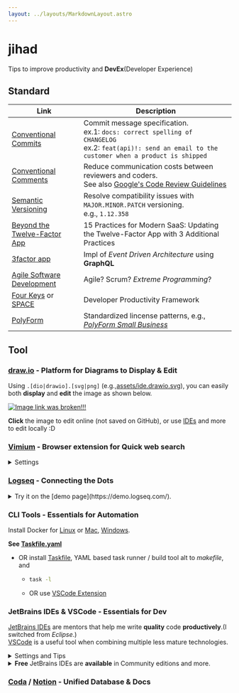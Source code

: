 ```yaml
---
layout: ../layouts/MarkdownLayout.astro
---
```


# jihad

Tips to improve productivity and **DevEx**(Developer Experience)

## Standard

| Link                           | Description                                                                                                                                                   |
| ------------------------------ | ------------------------------------------------------------------------------------------------------------------------------------------------------------- |
| [Conventional Commits]         | Commit message specification.<br/>ex.1: `docs: correct spelling of CHANGELOG`<br/>ex.2: `feat(api)!: send an email to the customer when a product is shipped` |
| [Conventional Comments]        | Reduce communication costs between reviewers and coders.<br/>See also [Google's Code Review Guidelines]                                                       |
| [Semantic Versioning]          | Resolve compatibility issues with `MAJOR.MINOR.PATCH` versioning.<br/>e.g., `1.12.358`                                                                        |
| [Beyond the Twelve-Factor App] | 15 Practices for Modern SaaS: Updating the Twelve-Factor App with 3 Additional Practices                                                                      |
| [3factor app]                  | Impl of _Event Driven Architecture_ using **GraphQL**                                                                                                         |
| [Agile Software Development]   | Agile? Scrum? _Extreme Programming_?                                                                                                                          |
| [Four Keys] or [SPACE]         | Developer Productivity Framework                                                                                                                              |
| [PolyForm]                     | Standardized lincense patterns, e.g., [_PolyForm Small Business_](./LICENSE)                                                                                  |

## Tool

### [draw.io](https://www.drawio.com/) - Platform for Diagrams to Display & Edit

Using `.[dio|drawio].[svg|png]` (e.g.,[assets/ide.drawio.svg](/assets/ide.drawio.svg)),
you can easily both **display** and **edit** the image as shown below.

[![Image link was broken!!!](/assets/ide.drawio.svg)][drawio]

**Click** the image to edit online (not saved on GitHub), or use [IDEs](#jetbrains-ides--vscode---essentials-for-dev) and more to edit locally :D

### [Vimium] - Browser extension for Quick web search

<details>
<summary>Settings</summary>

Using the browser's address bar, access  
`chrome-extension://dbepggeogbaibhgnhhndojpepiihcmeb/pages/options.html`  
AND edit **Custom key mappings** as shown.

```conf
# Insert your preferred key mappings here.
map s scrollPageUp
map d scrollPageDown
unmap f # Disable Vimium's main feature
map <m-e> nextTab

map <m-d> openCopiedUrlInNewTab
# Web search for the text on the page
# 1. Select the text by double-clicking
# 2. `Command + c`
# 3. `Command + d`

# NOTICE for Linux or Windows users,
# REPLACE <m-*>, =`Command + *`, with <c-*>, =`Ctrl + *`.
```

</details>

### [Logseq](https://logseq.com/) - Connecting the Dots

<details>
<summary>Try it on the [demo page](https://demo.logseq.com/). </summary>

1. Input your favorite text, press `Enter`, and it will create a **Block**.
2. Copy & Paste the following text, press `Enter`, and it will create a **Page**.

   ```md
   [[Logseq]]
   ```

3. Click on `[[Logseq]]`, then C&P the following text.

   ```md
   [[Block]] is atomic element of [[Logseq]]

   [[Page]] is array of [[Block]]

   [[Link]] shows how the current [[Page]] is referred to by other [[Page]]s.

         - [[Link]] also works similarly for [[Block]].
   ```

4. Click on `[[Link]]`, then C&P the following text.

   ```md
   `[[page]]`で page という題名の [[Page]] を検索し、選択することでその [[Page]] への `Link` を作成できる

         - 該当する [[Page]] が存在しない場合は自動で作成される

   `((block))`で block という文字列を含んだ [[Block]] を検索し、選択することでその[[Block]]への`Link`を作成できる
   ```

5. Click on [`Graph view`](https://demo.logseq.com/#/graph) and play

</details>

### CLI Tools - Essentials for Automation

Install Docker for [Linux] or [Mac], [Windows].

**See [Taskfile.yaml](Taskfile.yaml)**

- OR install [Taskfile](https://taskfile.dev/), YAML based task runner / build tool alt to _makefile_, and
  - ```bash
    task -l
    ```
  - OR use [VSCode Extension](https://taskfile.dev/integrations/)

### JetBrains IDEs & VSCode - Essentials for Dev

[JetBrains IDEs](https://www.jetbrains.com/ja-jp/ides/) are mentors that help me write **quality** code **productively**.(I switched from _Eclipse_.)  
[VSCode](https://code.visualstudio.com/) is a useful tool when combining multiple less mature technologies.

<details>
<summary>Settings and Tips</summary>

|                                     | JetBrains IDEs                            | VSCode                     |
| ----------------------------------- | ----------------------------------------- | -------------------------- |
| Sync keymap by                      | [Install VSCode Keymap] and [Apply it]    | -                          |
| Assign `Ctrl + d` to                | [`Search with Google`]                    | [`extension.googleSearch`] |
| Edit `.[dio\|drawio].[svg\|png]` by | [Extension][jb-dio]                       | [Extension][vs-dio]        |
| Visualize Git by                    | Built-in windows [Commits] and [Branches] | [Extension][vs-git]        |
| Use `Ctrl + .` for                  | [Quick-fix][jb-qf]                        | [Quick-fix][vs-qf]         |
| Clean up code on commit by          | [Built-in feature]                        | ?                          |

</details>

<details>
<summary><b>Free</b> JetBrains IDEs are <b>available</b> in Community editions and more.</summary>

| [IntelliJ IDEA]   | [PyCharm] | [WebStorm]        | [RustRover] | [Rider]        | [JetBrains Fleet] |
| ----------------- | --------- | ----------------- | ----------- | -------------- | ----------------- |
| [Java] & [Kotlin] | [Python]  | [TypeScript] & JS | [Rust]      | C#, F#, VB.NET | Multiple lang     |

I love **live coding assistance**, such as [spell checking], [type matching completion], and [code analysis].

</details>

### [Coda](https://coda.io/gallery/engineering) / [Notion](https://www.notion.so/ja/help/intro-to-databases) - Unified Database & Docs

[Conventional Commits]: https://www.conventionalcommits.org/ja/v1.0.0/
[Conventional Comments]: https://conventionalcomments.org/
[Semantic Versioning]: https://semver.org/lang/ja/
[Beyond the Twelve-Factor App]: https://zenn.dev/kazurof/articles/18256f0e9c4761
[3factor app]: https://3factor.app/
[Agile Software Development]: https://www.sei-info.co.jp/framework/column/agile/
[Four Keys]: https://cloud.google.com/blog/ja/products/gcp/using-the-four-keys-to-measure-your-devops-performance
[SPACE]: https://note.com/dai___you/n/n117357da25b5
[PolyForm]: https://polyformproject.org/licenses/
[Google's Code Review Guidelines]: https://fujiharuka.github.io/google-eng-practices-ja/ja/review/

<div></div>

[drawio]: https://app.diagrams.net/?url=https://raw.githubusercontent.com/mineco13/jihad/refs/heads/main/assets/ide.drawio.svg

<div></div>

[Vimium]: https://chromewebstore.google.com/detail/vimium/dbepggeogbaibhgnhhndojpepiihcmeb?hl=ja-jp

<div></div>

[Install VSCode Keymap]: https://plugins.jetbrains.com/plugin/12062-vscode-keymap
[Apply it]: https://pleiades.io/help/idea/configuring-keyboard-and-mouse-shortcuts.html
[`Search with Google`]: https://pleiades.io/help/idea/configuring-keyboard-and-mouse-shortcuts.html#add-keyboard-shortcut
[`extension.googleSearch`]: https://marketplace.visualstudio.com/items?itemName=kameshkotwani.google-search
[jb-dio]: https://plugins.jetbrains.com/plugin/15635-diagrams-net-integration
[vs-dio]: https://marketplace.visualstudio.com/items?itemName=hediet.vscode-drawio
[Commits]: https://pleiades.io/help/idea/commit-and-push-changes.html#commit
[Branches]: https://pleiades.io/help/idea/manage-branches.html
[vs-git]: https://marketplace.visualstudio.com/items?itemName=mhutchie.git-graph
[jb-qf]: https://pleiades.io/help/idea/resolving-problems.html
[vs-qf]: https://code.visualstudio.com/docs/editor/refactoring#_code-actions-quick-fixes-and-refactorings
[Built-in feature]: https://pleiades.io/help/idea/running-inspections.html#run-before-commit

<div></div>

[IntelliJ IDEA]: https://www.jetbrains.com/ja-jp/idea/
[PyCharm]: https://www.jetbrains.com/ja-jp/pycharm/
[WebStorm]: https://www.jetbrains.com/ja-jp/webstorm/
[RustRover]: https://www.jetbrains.com/ja-jp/rust/
[Rider]: https://www.jetbrains.com/ja-jp/rider/
[JetBrains Fleet]: https://www.jetbrains.com/ja-jp/fleet/#polyglot
[Java]: https://www.jetbrains.com/ja-jp/lp/devecosystem-2023/java/#java_ide
[Kotlin]: https://kotlinlang.org/docs/kotlin-tour-hello-world.html
[Python]: https://hub.docker.com/_/python
[TypeScript]: https://www.typescriptlang.org/
[Rust]: https://tourofrust.com/00_ja.html

<div></div>

[spell checking]: https://pleiades.io/help/idea/spellchecking.html
[type matching completion]: https://pleiades.io/help/idea/auto-completing-code.html#smart_type_matching_completion
[code analysis]: https://pleiades.io/help/idea/file-and-project-analysis.html#analysis-current-file

<div></div>

[Linux]: https://docs.docker.com/engine/install/
[Mac]: https://orbstack.dev/
[Windows]: https://docs.docker.com/desktop/install/windows-install/
